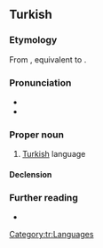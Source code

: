 ==Turkish==

===Etymology===
From {{inh|tr|ota|تركجه|tr=Türkce}}, equivalent to {{suffix|tr|Türk|-ce|alt2=-çe|t1=Turk|pos2=language forming suffix}}.

===Pronunciation===
* {{IPA|tr|/ˈtyɾctʃe/}}
* {{audio|tr|Tr-Türkçe.oga|audio}}

===Proper noun===
{{tr-proper noun}}

# [[Turkish]] language
#: {{ux|tr|Milyonlarca insan Türkçe öğreniyor.|inline=1|Millions of people are learning Turkish.}}

====Declension====
{{tr-decl-noun-unc
|Türkçe
|Türkçeyi
|Türkçeye
|Türkçede
|Türkçeden
|Türkçenin
}}

===Further reading===
* {{R:tr:Reverso}}
[[Category:tr:Languages]]